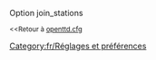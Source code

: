 {{fr/Amorce}}
Option join_stations

<small><<Retour à [[fr/Archive/Manual/Settings/Openttd.cfg|openttd.cfg]]</small>
[[Category:fr/Réglages et préférences]]